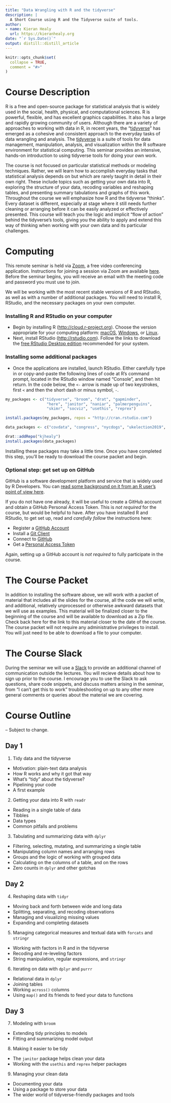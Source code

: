 ```yaml
---
title: "Data Wrangling with R and the tidyverse"
description: |
  A Short Course using R and the Tidyverse suite of tools.
author:
- name: Kieran Healy
  url: https://kieranhealy.org
date: "`r Sys.Date()`"
output: distill::distill_article
---
```


<!-- README.md is generated from README.Rmd. Please edit that file -->

```r
knitr::opts_chunk$set(
  collapse = TRUE,
  comment = "#>"
)
```

# Course Description

R is a free and open-source package for statistical analysis that is widely used in the social, health, physical, and computational sciences. R is powerful, flexible, and has excellent graphics capabilities. It also has a large and rapidly growing community of users. Although there are a variety of approaches to working with data in R, in recent years, the "[tidyverse](https://www.tidyverse.org)" has emerged as a cohesive and consistent approach to the everyday tasks of data wrangling and analysis. The [tidyverse](https://www.tidyverse.org) is a suite of tools for data management, manipulation, analysis, and visualization within the R software environment for statistical computing. This seminar provides an intensive, hands-on introduction to using tidyverse tools for doing your own work. 

The course is not focused on particular statistical methods or modeling techniques. Rather, we will learn how to accomplish everyday tasks that statistical analysis depends on but which are rarely taught in detail in their own right. These include topics such as getting your own data into R, exploring the structure of your data, recoding variables and reshaping tables, and presenting summary tabulations and graphs of this work. Throughout the course we will emphasize how R and the tidyverse "thinks". Every dataset is different, especially at stage where it still needs further cleaning or arranging before it can be easily analyzed or effectively presented. This course will teach you the logic and implicit "flow of action" behind the tidyverse's tools, giving you the ability to apply and extend this way of thinking when working with your own data and its particular challenges. 

# Computing 

This remote seminar is held via [Zoom](https://zoom.us/), a free video conferencing application. Instructions for joining a session via Zoom are available [here](https://support.zoom.us/hc/en-us/articles/201362193-Joining-a-Meeting). Before the seminar begins, you will receive an email with the meeting code and password you must use to join.

We will be working with the most recent stable versions of R and RStudio, as well as with a number of additional packages. You will need to install R, RStudio, and the necessary packages on your own computer.

### Installing R and RStudio on your computer

- Begin by installing R (<http://cloud.r-project.org>). Choose the version appropriate for your computing platform: [macOS](https://cloud.r-project.org/bin/macosx/R-4.0.5.pkg), [Windows](https://cloud.r-project.org/bin/windows/base/R-4.0.5-win.exe), or [Linux](https://cloud.r-project.org/bin/linux/).
- Next, install RStudio (<http://rstudio.com>). Follow the links to download the [free RStudio Desktop edition](https://rstudio.com/products/rstudio/download/#download) recommended for your system.

### Installing some additional packages

- Once the applications are installed, launch RStudio. Either carefully type in or copy-and-paste the following lines of code at R’s command prompt, located in the RStudio window named “Console”, and then hit return. In the code below, the `<-` arrow is made up of two keystrokes, first `<` and then the short dash or minus symbol, `-`.


```R
my_packages <- c("tidyverse", "broom", "drat", "gapminder",  
                  "here", "janitor", "naniar", "palmerpenguins", 
                  "skimr", "socviz", "usethis", "reprex")

install.packages(my_packages, repos = "http://cran.rstudio.com")

data_packages <- c("covdata", "congress", "nycdogs", "ukelection2019", "uscenpops")

drat::addRepo("kjhealy")
install.packages(data_packages)
```

Installing these packages may take a little time. Once you have completed this step, you'll be ready to download the course packet and begin.

### Optional step: get set up on GitHub 

GitHub is a software development platform and service that is widely used by R Developers. You can [read some background on it from an R user's point of view here](https://happygitwithr.com/big-picture.html).

If you do not have one already, it will be useful to create a GitHub account and obtain a GitHub Personal Access Token. This is _not required_ for the course, but would be helpful to have. After you have installed R and RStudio, to get set up, read and _carefully follow_ the instructions here:

- Register a [GitHub Account](https://happygitwithr.com/github-acct.html)
- Install a [Git Client](https://happygitwithr.com/git-client.html)
- Connect to [GitHub](https://happygitwithr.com/push-pull-github.html)
- Get a [Personal Access Token](https://happygitwithr.com/credential-caching.html)

Again, setting up a GitHub account is _not required_ to fully participate in the course.



# The Course Packet

In addition to installing the software above, we will work with a packet of material that includes all the slides for the course, all the code we will write, and additional, relatively unprocessed or otherwise awkward datasets that we will use as examples. This material will be finalized closer to the beginning of the course and will be available to download as a Zip file. Check back here for the link to this material closer to the date of the course. The course packet will not require any administrative privileges to install. You will just need to be able to download a file to your computer.

# The Course Slack

During the seminar we will use a [Slack](https://slack.com) to provide an additional channel of communication outside the lectures. You will recieve details about how to sign up prior to the course. I encourage you to use the Slack to ask questions, share code snippets, and discuss matters arising in the seminar, from "I can't get this to work" troubleshooting on up to any other more general comments or queries about the material we are covering.

# Course Outline

-- Subject to change.

## Day 1

1. Tidy data and the tidyverse

- Motivation: plain-text data analysis
- How R works and why it got that way
- What's "tidy" about the tidyverse?
- Pipelining your code
- A first example

2. Getting your data into R with `readr`

- Reading in a single table of data
- Tibbles
- Data types
- Common pitfalls and problems

3. Tabulating and summarizing data with `dplyr`

- Filtering, selecting, mutating, and summarizing a single table
- Manipulating column names and arranging rows
- Groups and the logic of working with grouped data
- Calculating on the columns of a table, and on the rows
- Zero counts in `dplyr` and other gotchas

## Day 2

4. Reshaping data with `tidyr`

- Moving back and forth between wide and long data
- Splitting, separating, and recoding observations
- Managing and visualizing missing values
- Expanding and completing datasets

5. Managing categorical measures and textual data with `forcats` and `stringr`

- Working with factors in R and in the tidyverse
- Recoding and re-leveling factors
- String manipulation, regular expressions, and `stringr`

6. Iterating on data with `dplyr` and `purrr`

- Relational data in `dplyr`
- Joining tables
- Working `across()` columns
- Using `map()` and its friends to feed your data to functions


## Day 3

7. Modeling with `broom`

- Extending tidy principles to models
- Fitting and summarizing model output

8. Making it easier to be tidy

- The `janitor` package helps clean your data
- Working with the `usethis` and `reprex` helper packages

9. Managing your clean data 

- Documenting your data
- Using a package to store your data
- The wider world of tidyverse-friendly packages and tools






